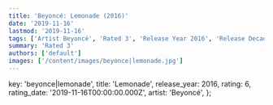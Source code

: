 ```yaml
---
title: 'Beyoncé: Lemonade (2016)'
date: '2019-11-16'
lastmod: '2019-11-16'
tags: ['Artist Beyoncé', 'Rated 3', 'Release Year 2016', 'Release Decade 2010']
summary: 'Rated 3'
authors: ['default']
images: ['/content/images/beyonce|lemonade.jpg']
---
```


  key: 'beyonce|lemonade',
  title: 'Lemonade',
  release_year: 2016,
  rating: 6,
  rating_date: '2019-11-16T00:00:00.000Z',
  artist: 'Beyoncé',
};

<MusicRating data={data} />
